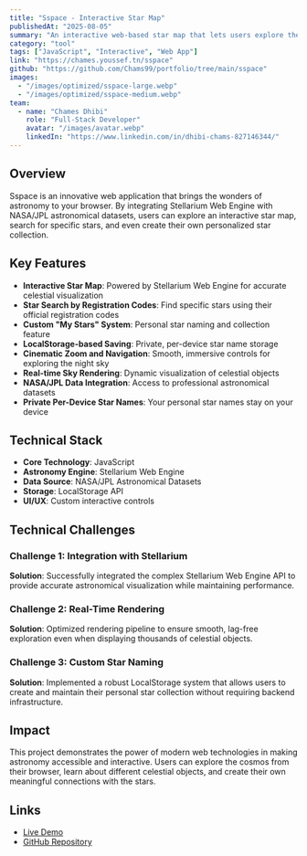 ```yaml
---
title: "Sspace - Interactive Star Map"
publishedAt: "2025-08-05"
summary: "An interactive web-based star map that lets users explore the sky with real-time rendering using Stellarium Web Engine and NASA/JPL datasets with a custom star naming system."
category: "tool"
tags: ["JavaScript", "Interactive", "Web App"]
link: "https://chames.youssef.tn/sspace"
github: "https://github.com/Chams99/portfolio/tree/main/sspace"
images:
  - "/images/optimized/sspace-large.webp"
  - "/images/optimized/sspace-medium.webp"
team:
  - name: "Chames Dhibi"
    role: "Full-Stack Developer"
    avatar: "/images/avatar.webp"
    linkedIn: "https://www.linkedin.com/in/dhibi-chams-827146344/"
---
```


## Overview

Sspace is an innovative web application that brings the wonders of astronomy to your browser. By integrating Stellarium Web Engine with NASA/JPL astronomical datasets, users can explore an interactive star map, search for specific stars, and even create their own personalized star collection.

## Key Features

- **Interactive Star Map**: Powered by Stellarium Web Engine for accurate celestial visualization
- **Star Search by Registration Codes**: Find specific stars using their official registration codes
- **Custom "My Stars" System**: Personal star naming and collection feature
- **LocalStorage-based Saving**: Private, per-device star name storage
- **Cinematic Zoom and Navigation**: Smooth, immersive controls for exploring the night sky
- **Real-time Sky Rendering**: Dynamic visualization of celestial objects
- **NASA/JPL Data Integration**: Access to professional astronomical datasets
- **Private Per-Device Star Names**: Your personal star names stay on your device

## Technical Stack

- **Core Technology**: JavaScript
- **Astronomy Engine**: Stellarium Web Engine
- **Data Source**: NASA/JPL Astronomical Datasets
- **Storage**: LocalStorage API
- **UI/UX**: Custom interactive controls

## Technical Challenges

### Challenge 1: Integration with Stellarium
**Solution**: Successfully integrated the complex Stellarium Web Engine API to provide accurate astronomical visualization while maintaining performance.

### Challenge 2: Real-Time Rendering
**Solution**: Optimized rendering pipeline to ensure smooth, lag-free exploration even when displaying thousands of celestial objects.

### Challenge 3: Custom Star Naming
**Solution**: Implemented a robust LocalStorage system that allows users to create and maintain their personal star collection without requiring backend infrastructure.

## Impact

This project demonstrates the power of modern web technologies in making astronomy accessible and interactive. Users can explore the cosmos from their browser, learn about different celestial objects, and create their own meaningful connections with the stars.

## Links

- [Live Demo](https://chames.youssef.tn/sspace)
- [GitHub Repository](https://github.com/Chams99/portfolio/tree/main/sspace)


